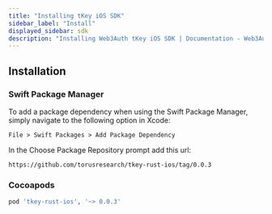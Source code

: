 ```yaml
---
title: "Installing tKey iOS SDK"
sidebar_label: "Install"
displayed_sidebar: sdk
description: "Installing Web3Auth tKey iOS SDK | Documentation - Web3Auth"
---
```


## Installation

### Swift Package Manager

To add a package dependency when using the Swift Package Manager, simply navigate to the following option in Xcode:

`File > Swift Packages > Add Package Dependency`

In the Choose Package Repository prompt add this url:

```
https://github.com/torusresearch/tkey-rust-ios/tag/0.0.3
```

### Cocoapods

```sh
pod 'tkey-rust-ios', '~> 0.0.3'
```
